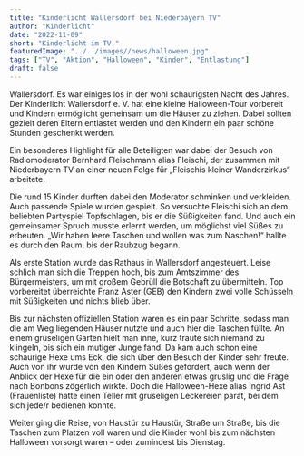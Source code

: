 ```yaml
---
title: "Kinderlicht Wallersdorf bei Niederbayern TV"
author: "Kinderlicht"
date: "2022-11-09"
short: "Kinderlicht im TV."
featuredImage: "../../images//news/halloween.jpg"
tags: ["TV", "Aktion", "Halloween", "Kinder", "Entlastung"]
draft: false
---
```

Wallersdorf. Es war einiges los in der wohl schaurigsten Nacht des Jahres. Der Kinderlicht Wallersdorf e. V. hat eine kleine Halloween-Tour vorbereit und Kindern ermöglicht gemeinsam um die Häuser zu ziehen. Dabei sollten gezielt deren Eltern entlastet werden und den Kindern ein paar schöne Stunden geschenkt werden.

Ein besonderes Highlight für alle Beteiligten war dabei der Besuch von Radiomoderator Bernhard Fleischmann alias Fleischi, der zusammen mit Niederbayern TV an einer neuen Folge für „Fleischis kleiner Wanderzirkus“ arbeitete.

Die rund 15 Kinder durften dabei den Moderator schminken und verkleiden. Auch passende Spiele wurden gespielt. So versuchte Fleischi sich an dem beliebten Partyspiel Topfschlagen, bis er die Süßigkeiten fand. Und auch ein gemeinsamer Spruch musste erlernt werden, um möglichst viel Süßes zu erbeuten. „Wir haben leere Taschen und wollen was zum Naschen!“ hallte es durch den Raum, bis der Raubzug begann.

Als erste Station wurde das Rathaus in Wallersdorf angesteuert. Leise schlich man sich die Treppen hoch, bis zum Amtszimmer des Bürgermeisters, um mit großem Gebrüll die Botschaft zu übermitteln. Top vorbereitet überreichte Franz Aster (GEB) den Kindern zwei volle Schüsseln mit Süßigkeiten und nichts blieb über.

Bis zur nächsten offiziellen Station waren es ein paar Schritte, sodass man die am Weg liegenden Häuser nutzte und auch hier die Taschen füllte. An einem gruseligen Garten hielt man inne, kurz traute sich niemand zu klingeln, bis sich ein mutiger Junge fand. Da kam auch schon eine schaurige Hexe ums Eck, die sich über den Besuch der Kinder sehr freute. Auch von ihr wurde von den Kindern Süßes gefordert, auch wenn der Anblick der Hexe für die ein oder den anderen etwas gruslig und die Frage nach Bonbons zögerlich wirkte. Doch die Halloween-Hexe alias Ingrid Ast (Frauenliste) hatte einen Teller mit gruseligen Leckereien parat, bei dem sich jede/r bedienen konnte.

Weiter ging die Reise, von Haustür zu Haustür, Straße um Straße, bis die Taschen zum Platzen voll waren und die Kinder wohl bis zum nächsten Halloween vorsorgt waren – oder zumindest bis Dienstag.

